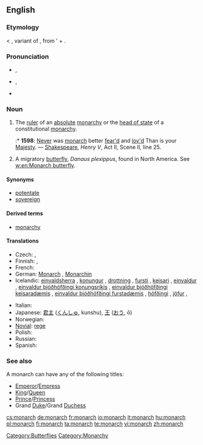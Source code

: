 ==English==

===Etymology===
{{etyl|la}} {{term|monarchia|lang=la}} < {{etyl|grc}} {{term|sc=polytonic|μονάρχης|tr=monarchēs|lang=grc}}, variant of {{term|sc=polytonic|μόναρχος|tr=monarchos||sole ruler|lang=grc}}, from '{{term|sc=polytonic|μόνος|tr=monos||only|lang=grc}} + {{term|sc=polytonic|ἀρχός|tr=archos||leader|lang=grc}}.

===Pronunciation===
* {{a|UK}} {{IPA|/ˈmɒnək/}}, {{SAMPA|/"mQn@k/}}
* {{a|US}} {{IPA|/ˈmɑːnɚk/}}, {{SAMPA|/"mA:n@`k/}}
* {{audio|En-us-monarch.ogg|Audio (US)}}

===Noun===
{{en-noun}}

# The [[ruler]] of an [[absolute]] [[monarchy]] or the [[head of state]] of a constitutional [[monarchy]].
#:* '''1598''': [[never|Never]] was [[monarch]] better [[fear|fear'd]] and [[love|lov'd]]  Than is your [[Majesty]]. — [[w:William Shakespeare|Shakespeare]], ''Henry V'', Act II, Scene II, line 25.
# A migratory [[butterfly]], ''Danaus plexippus'', found in North America. See [[w:en:Monarch butterfly]].

====Synonyms====
* [[potentate]]
* [[sovereign]]

====Derived terms====
* [[monarchy]]

====Translations====
{{trans-top|ruler}}
* Czech: {{t-|cs|panovník|m}}, {{t-|cs|monarcha|m}}
* Finnish: {{t+|fi|hallitsija}},  {{t|fi|monarkki}}
* French: {{t+|fr|monarque|m}}
* German: [[Monarch]] {{m}}, [[Monarchin]] {{f}}
* Icelandic: [[einvaldsherra]] {{m}}, [[konungur]] {{m}}, [[drottning]] {{f}}, [[fursti]] {{m}}, [[keisari]] {{m}}, [[einvaldur]] {{m}}, [[einvaldur þjóðhöfðingi konungsríkis]] {{m}}, [[einvaldur þjóðhöfðingi keisaradæmis]] {{m}}, [[einvaldur þjóðhöfðingi furstadæmis]] {{m}}, [[höfðingi]] {{m}}, [[jöfur]] {{m}},
{{trans-mid}}
* Italian: {{t-|it|monarca}}
* Japanese: [[君主]] ([[くんしゅ]], kunshu), [[王]] ([[おう]], ō)
* Norwegian: {{t+|no|monark|m}}
* [[Novial]]: [[rege]]
* Polish: {{t+|pl|monarcha|m}}
* Russian: {{t+|ru|монарх|m|tr=monárkh|sc=Cyrl}}
* Spanish: {{t-|es|monarca|m|f}}
{{trans-bottom}}

===See also===
A monarch can have any of the following titles:
* [[Emperor]]/[[Empress]]
* [[King]]/[[Queen]]
* [[Prince]]/[[Princess]]
* Grand [[Duke]]/Grand [[Duchess]]

[[Category:Butterflies]]
[[Category:Monarchy]]

[[cs:monarch]]
[[de:monarch]]
[[fr:monarch]]
[[io:monarch]]
[[it:monarch]]
[[hu:monarch]]
[[pl:monarch]]
[[fi:monarch]]
[[ta:monarch]]
[[te:monarch]]
[[vi:monarch]]
[[zh:monarch]]